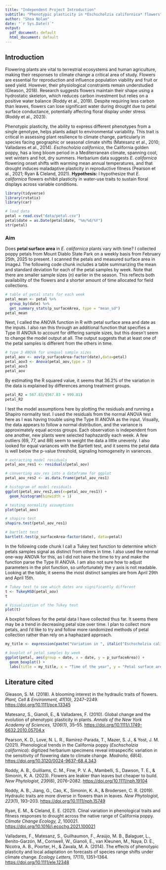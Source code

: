 ---
title: "Independent Project Introduction"
subtitle: "Phenotypic plasticity in *Eschscholzia californica* flowers"
author: "Shea Nolan"
date: "`r Sys.Date()`"
output:
  pdf_document: default
  html_document: default
---

## Introduction

Flowering plants are vital to terrestrial ecosystems and human agriculture, making their responses to climate change a critical area of study. Flowers are essential for reproduction and influence population viability and fruit or seed yield. However, their physiological constraints remain understudied (Gleason, 2018). Research suggests flowers maintain their shape using a hydrostatic skeleton, which reduces carbon investment but relies on a positive water balance (Roddy et al., 2019). Despite requiring less carbon than leaves, flowers can lose significant water during drought due to petal surface conductance, potentially affecting floral display under stress (Roddy et al., 2023).

Phenotypic plasticity, the ability to express different phenotypes from a single genotype, helps plants adapt to environmental variability. This trait is critical in assessing plant resilience to climate change, particularly in species facing geographic or seasonal climate shifts (Matesanz et al., 2010; Valladares et al., 2014). *Eschscholzia californica*, the California golden poppy, has a long bloom period in a Mediterranean climate, spanning cool, wet winters and hot, dry summers. Herbarium data suggests *E. californica* flowering onset shifts with warming mean annual temperatures, and that drought induces maladaptive plasticity in reproductive fitness (Pearson et al., 2021; Ryan & Cleland, 2021). **Hypothesis:** I hypothesize that *E. californica* flowers exhibit plasticity in water-use traits to sustain floral displays across variable conditions.

```{r}
library(tidyverse)
library(rstatix)
library(car)

# load data
petal = read.csv("data/petal.csv")
petal$date = as.Date(petal$date, "%m/%d/%Y")
str(petal)
```

### Aim

Does **petal surface area** in *E. californica* plants vary with time?
I collected poppy petals from Mount Diablo State Park on a weekly basis from February 25th, 2025 to present. I scanned the petals and measured surface area in ImageJ. The following code chunk includes a table summarizing the mean and standard deviation for each of the petal samples by week. Note that there are smaller sample sizes (n) earlier in the season. This reflects both availability of the flowers and a shorter amount of time allocated for field collections.

```{r}
# table of petal stats for each week
petal_mean <- petal %>%
  group_by(date) %>%
  get_summary_stats(p_surfaceArea, type = "mean_sd")
petal_mean
```

Next, I called the ANOVA function in R with petal surface area and date as the inputs. I also ran this through an additional function that specifies a Type III ANOVA to account for differing sample sizes, but this doesn't seem to change the model output at all. The output suggests that at least one of the petal samples is different from the others in time.

```{r}
# type 3 ANOVA for unequal sample sizes
petal_aov <- aov(p_surfaceArea~factor(date),data=petal)
petal_aov3 <- Anova(petal_aov,type = 3)
petal_aov3
petal_aov
```

By estimating the R squared value, it seems that 36.2% of the variation in the data is explained by differences among treatment groups.

```{r}
petal_R2 = 567.83/(567.83 + 999.81)
petal_R2
```

I test the model assumptions here by plotting the residuals and running a Shapiro normality test. I used the residuals from the normal ANOVA test here as I was having trouble using the Type III ANOVA as the input. Visually, the data appears to follow a normal distribution, and the variance is approximately equal across groups. Each observation is independent from one another, new plants were selected haphazardly each week. A few outliers (69, 77, and 88) seem to weight the data a little unevenly. I also looked for equal variances with the Bartlett test, and it seems the petal data is well below the p-value threshold, signaling homogeneity in variences.

```{r}
# extracting model residuals
petal_aov_res1 <- residuals(petal_aov)

# converting aov_res into a dataframe for ggplot
petal_aov_res2 <- as.data.frame(petal_aov_res1)

# histogram of model residuals
ggplot(petal_aov_res2,aes(x=petal_aov_res1)) +
  geom_histogram(binwidth = 1)

# testing normality assumptions
plot(petal_aov)

# shapiro test
shapiro.test(petal_aov_res1)

# bartlett test
bartlett.test(p_surfaceArea~factor(date), data=petal) 
```
In the following code chunk I call a Tukey test function to determine which petals samples signal as distinct from others in time. I also used the normal one-way ANOVA for this, as I did not have the time to try and make the function parse the Type III ANOVA. I am also not sure how to adjust parameters in the plot function, so unfortunately the y axis is not readable. Looking at the table, it seems the most distinct samples are from April 29th and April 15th.

```{r}
# Tukey test to see which dates are significantly different
t <- TukeyHSD(petal_aov)
t

# Visualization of the Tukey test
plot(t)
```

A boxplot follows for the petal data I have collected thus far. It seems there may be a trend in decreasing petal size over time. I plan to collect more petals, and I'd like to try and follow more randomized methods of petal collection rather than rely on a haphazard approach.

```{r}
my_title <- expression(paste("Variation in ", italic("Eschscholzia californica"), " petal surface area over time"))

# boxplot of petal samples by week
ggplot(petal, aes(group = date, x = date, y = p_surfaceArea)) +
  geom_boxplot() +
  labs(title = my_title, x = "Time of the year", y = "Petal surface area (cm2)")
```

## Literature cited

Gleason, S. M. (2018). A blooming interest in the hydraulic traits of flowers. *Plant, Cell & Environment, 41*(10), 2247–2249. <https://doi.org/10.1111/pce.13345>

Matesanz, S., Gianoli, E., & Valladares, F. (2010). Global change and the evolution of phenotypic plasticity in plants. *Annals of the New York Academy of Sciences, 1206*(1), 35–55. <https://doi.org/10.1111/j.1749-6632.2010.05704.x>

Pearson, K. D., Love, N. L. R., Ramirez-Parada, T., Mazer, S. J., & Yost, J. M. (2021). Phenological trends in the California poppy (*Eschscholzia californica*): digitized herbarium specimens reveal intraspecific variation in the sensitivity of flowering date to climate change. *Madroño, 68*(4). <https://doi.org/10.3120/0024-9637-68.4.343>

Roddy, A. B., Guilliams, C. M., Fine, P. V. A., Mambelli, S., Dawson, T. E., & Simonin, K. A. (2023). Flowers are leakier than leaves but cheaper to build. *New Phytologist, 239*(6), 2076–2082. <https://doi.org/10.1111/nph.19104>

Roddy, A. B., Jiang, G., Cao, K., Simonin, K. A., & Brodersen, C. R. (2019). Hydraulic traits are more diverse in flowers than in leaves. *New Phytologist, 223*(1), 193–203. <https://doi.org/10.1111/nph.15749>

Ryan, E. M., & Cleland, E. E. (2021). Clinal variation in phenological traits and fitness responses to drought across the native range of California poppy. *Climate Change Ecology, 2*, 100021. <https://doi.org/10.1016/j.ecochg.2021.100021>

Valladares, F., Matesanz, S., Guilhaumon, F., Araújo, M. B., Balaguer, L., Benito-Garzón, M., Cornwell, W., Gianoli, E., van Kleunen, M., Naya, D. E., Nicotra, A. B., Poorter, H., & Zavala, M. A. (2014). The effects of phenotypic plasticity and local adaptation on forecasts of species range shifts under climate change. *Ecology Letters, 17*(11), 1351–1364. <https://doi.org/10.1111/ele.12348>
